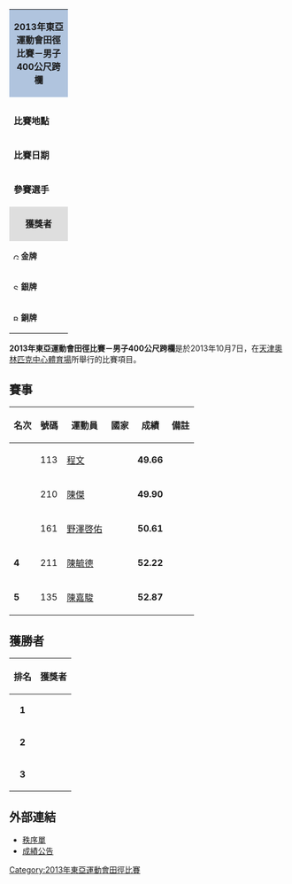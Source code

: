 {| class="toccolours" style="float: right; margin: 0 0 1em 1em; font-size: 90%;" width=220px
| colspan="2"  style="background:#b0c4de; text-align:center; height:30px;"| '''2013年東亞運動會田徑比賽－男子400公尺跨欄'''
|-
|colspan="2" style="text-align: center;"|
|- style="vertical-align:top;"
|colspan=2|
|- style="vertical-align:top;"
| '''比賽地點'''
| {{flag|CHN}}[[天津|天津]]
|- style="vertical-align:top;"
| '''比賽日期'''
| 2013年10月7日
|- style="vertical-align:top;"
|width=90|'''參賽選手'''
| 5
|-
|colspan="2" style="background: #dedede; text-align: center;"|'''獲獎者'''
|- style="vertical-align:top;" 
|  style="font-size:90%; width:90px;"|[[Image:Gold_medal_blank.svg|10px]] '''金牌'''
| {{flagIOC2athlete|[[程文|程文]]|CHN|2013年東亞運動會}}
|-
|  style="font-size:90%; width:90px;"|[[Image:Silver_medal_blank.svg|10px]] '''銀牌'''
| {{flagIOC2athlete|[[陳傑_(田徑運動員)|陳傑]]|TPE|2013年東亞運動會}}
|-
|  style="font-size:90%; width:90px;"|[[Image:Bronze_medal_blank.svg|10px]] '''銅牌'''
| {{flagIOC2athlete|[[野澤啓佑|野澤啓佑]]|JPN|2013年東亞運動會}}
|}
'''2013年東亞運動會田徑比賽－男子400公尺跨欄'''是於2013年10月7日，在[[天津奧林匹克中心體育場|天津奧林匹克中心體育場]]所舉行的比賽項目。

== 賽事 ==
{| class="wikitable sortable" style="text-align:center; font-size:90%" 
|-
! 名次 !! 號碼 !! 運動員 !! 國家 !! 成績 !! 備註
|- 
| {{gold1}} || 113 || [[程文|程文]] || {{flagIOC2|CHN|2013年東亞運動會}} || '''49.66''' || 
|- 
| {{silver2}} || 210 || [[陳傑_(田徑運動員)|陳傑]] || {{flagIOC2|TPE|2013年東亞運動會}} || '''49.90''' || 
|- 
| {{bronze3}} || 161 || [[野澤啓佑|野澤啓佑]] || {{flagIOC2|JPN|2013年東亞運動會}} || '''50.61''' || 
|- 
| '''4''' || 211 || [[陳毓德|陳毓德]] || {{flagIOC2|TPE|2013年東亞運動會}} || '''52.22''' || 
|- 
| '''5''' || 135 || [[陳嘉駿|陳嘉駿]] || {{flagIOC2|HKG|2013年東亞運動會}} || '''52.87''' || 
|}

== 獲勝者 ==
{| class="wikitable" style="margin: 0 auto;"
|-
!排名
!獲獎者
|- bgcolor=gold
|align=center|'''1'''
|align=left| {{flagIOC2athlete|[[程文|程文]]|CHN|2013年東亞運動會}}
|- bgcolor=silver
|align=center|'''2'''
|align=left| {{flagIOC2athlete|[[陳傑_(田徑運動員)|陳傑]]|TPE|2013年東亞運動會}}
|- bgcolor=#cc9966
|align=center|'''3'''
|align=left| {{flagIOC2athlete|[[野澤啓佑|野澤啓佑]]|JPN|2013年東亞運動會}}
|}

== 外部連結 ==
* [http://data.tianjin2013.sports.sohu.com/data/PDF/AT/56076.pdf 秩序單]{{dead link|date=2017年11月 |bot=InternetArchiveBot |fix-attempted=yes }}
* [http://data.tianjin2013.sports.sohu.com/data/PDF/AT/56077.pdf 成績公告]{{dead link|date=2017年11月 |bot=InternetArchiveBot |fix-attempted=yes }}

[[Category:2013年東亞運動會田徑比賽|Category:2013年東亞運動會田徑比賽]]
{{体育小作品}}